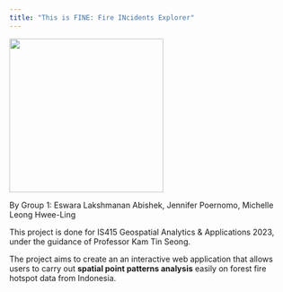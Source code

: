 ```yaml
---
title: "This is FINE: Fire INcidents Explorer"
---
```


![](images/This%20is%20fine.gif){fig-align="center" width="274"}

By Group 1: Eswara Lakshmanan Abishek, Jennifer Poernomo, Michelle Leong Hwee-Ling

This project is done for IS415 Geospatial Analytics & Applications 2023, under the guidance of Professor Kam Tin Seong.

The project aims to create an an interactive web application that allows users to carry out **spatial point patterns analysis** easily on forest fire hotspot data from Indonesia.
